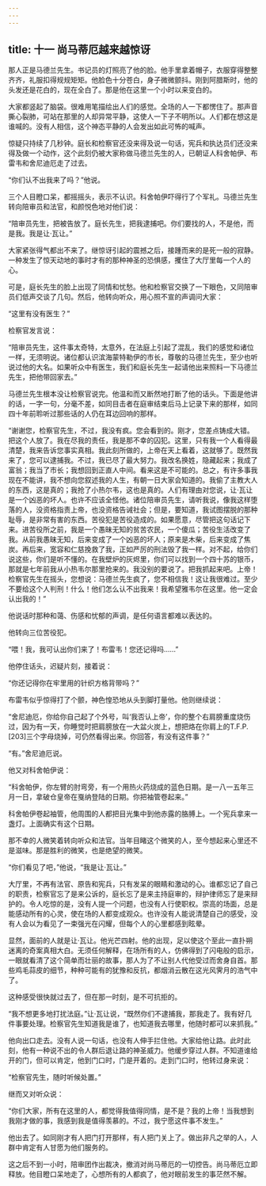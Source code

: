```yaml
---
---
---
```

title: 十一 尚马蒂厄越来越惊讶
---




那人正是马德兰先生。书记员的灯照亮了他的脸。他手里拿着帽子，衣服穿得整整齐齐，礼服扣得规规矩矩。他脸色十分苍白，身子微微颤抖。刚到阿腊斯时，他的头发还是花白的，现在全白了。那是他在这里一个小时以来变白的。

大家都竖起了脑袋。很难用笔描绘出人们的感觉。全场的人一下都愣住了。那声音撕心裂肺，可站在那里的人却异常平静，这使人一下子不明所以。人们都在想这是谁喊的。没有人相信，这个神态平静的人会发出如此可怖的喊声。

惊疑只持续了几秒钟。庭长和检察官还没来得及说一句话，宪兵和执达员们还没来得及做一个动作，这个此刻仍被大家称做马德兰先生的人，已朝证人科舍帕伊、布雷韦和舍尼迪厄走了过去。

“你们认不出我来了吗？”他说。

三个人目瞪口呆，都摇摇头，表示不认识。科舍帕伊吓得行了个军礼。马德兰先生转向陪审员和法官，和颜悦色地对他们说：

“陪审员先生，把被告放了。庭长先生，把我逮捕吧。你们要找的人，不是他，而是我。我是让·瓦让。”

大家紧张得气都出不来了。继惊讶引起的震撼之后，接踵而来的是死一般的寂静。一种发生了惊天动地的事时才有的那种神圣的恐惧感，攫住了大厅里每一个人的心。

可是，庭长先生的脸上出现了同情和忧愁。他和检察官交换了一下眼色，又同陪审员们低声交谈了几句。然后，他转向听众，用心照不宣的声调问大家：

“这里有没有医生？”

检察官发言说：

“陪审员先生，这件事太奇特，太意外，在法庭上引起了混乱，我们的感觉和诸位一样，无须明说。诸位都认识滨海蒙特勒伊的市长，尊敬的马德兰先生，至少也听说过他的大名。如果听众中有医生，我们和庭长先生一起请他出来照料一下马德兰先生，把他带回家去。”

马德兰先生根本没让检察官说完。他温和而又断然地打断了他的话头。下面是他讲的话，一字一句，分毫不差，如同目击者在庭审结束后马上记录下来的那样，如同四十年前聆听过那些话的人仍在耳边回响的那样。

“谢谢您，检察官先生，不过，我没有疯。您会看到的。刚才，您差点铸成大错。把这个人放了。我在尽我的责任，我是那不幸的囚犯。这里，只有我一个人看得最清楚，我来告诉您事实真相。我此刻所做的，上帝在天上看着，这就够了。既然我来了，您可以逮捕我。不过，我已尽了最大努力。我改名换姓，隐藏起来；我成了富翁；我当了市长；我想回到正直人中间。看来这是不可能的。总之，有许多事我现在不能讲，我不想向您叙述我的人生，有朝一日大家会知道的。我偷了主教大人的东西，这是真的；我抢了小热尔韦，这也是真的。人们有理由对您说，让·瓦让是一个凶恶的坏人。也许不应该全怪他。诸位陪审员先生，请听我说，像我这样堕落的人，没资格指责上帝，也没资格告诫社会；但是，要知道，我试图摆脱的那种耻辱，是非常有害的东西。苦役犯是苦役造成的。如果愿意，尽管把这句话记下来。进苦役所之前，我是一个愚昧无知的贫苦农民，一个傻瓜；苦役生活改变了我。从前我愚昧无知，后来变成了一个凶恶的坏人；原来是木柴，后来变成了焦炭。再后来，宽容和仁慈挽救了我，正如严厉的刑法毁了我一样。对不起，给你们说这些，你们是听不懂的。在我壁炉的灰烬里，你们可以找到一个四十苏的银币，那就是七年前我从小热韦尔那里抢来的。我没别的要说了。把我抓起来吧。上帝！检察官先生在摇头，您想说：马德兰先生疯了，您不相信我！这让我很难过。至少不要给这个人判刑！什么！他们怎么认不出我来！我希望雅韦尔在这里。他一定会认出我的！”

他说话时那种和蔼、伤感和忧郁的声调，是任何语言都难以表达的。

他转向三位苦役犯。

“喂！我，我可认出你们来了！布雷韦！您还记得吗……”

他停住话头，迟疑片刻，接着说：

“你还记得你在牢里用的针织方格背带吗？”

布雷韦似乎惊得打了个颤，神色惶恐地从头到脚打量他。他则继续说：

“舍尼迪厄，你给你自己起了个外号，叫‘我否认上帝’，你的整个右肩膀重度烧伤过，因为有一天，你睡觉时把肩膀放在一大盆火炭上，想把烙在你肩上的T.F.P.[203]三个字母烧掉，可仍然看得出来。你回答，有没有这件事？”

“有。”舍尼迪厄说。

他又对科舍帕伊说：

“科舍帕伊，你左臂的肘弯旁，有一个用热火药烧成的蓝色日期。是一八一五年三月一日，拿破仓皇帝在戛纳登陆的日期。你把袖管卷起来。”

科舍帕伊卷起袖管，他周围的人都把目光集中到他赤露的胳膊上。一个宪兵拿来一盏灯。上面确实有这个日期。

那不幸的人微笑着转向听众和法官。当年目睹这个微笑的人，至今想起来心里还不是滋味。那是胜利的微笑，也是绝望的微笑。

“你们看见了吧，”他说，“我是让·瓦让。”

大厅里，不再有法官、原告和宪兵，只有发呆的眼睛和激动的心。谁都忘记了自己的职责，检察官忘了是来公诉的，庭长忘了是来主持庭审的，辩护律师忘了是来辩护的。令人吃惊的是，没有人提一个问题，也没有人行使职权。崇高的场面，总是能感动所有的心灵，使在场的人都变成观众。也许没有人能说清楚自己的感受，没有人会以为看见了一束强光在闪耀，但每个人的心里都感到眩晕。

显然，面前的人就是让·瓦让。他光芒四射。他的出现，足以使这个至此一直扑朔迷离的奇案真相大白。无须任何解释，在场所有的人，仿佛得到了闪电般的启示，一眼就看清了这个简单而壮丽的故事，那人为了不让别人代他受过而舍身自首。那些鸡毛蒜皮的细节，种种可能有的犹豫和反抗，都烟消云散在这光风霁月的浩气中了。

这种感受很快就过去了，但在那一时刻，是不可抗拒的。

“我不想更多地打扰法庭。”让·瓦让说，“既然你们不逮捕我，那我走了。我有好几件事要处理。检察官先生知道我是谁了，也知道我去哪里，他随时都可以来抓我。”

他向出口走去。没有人说一句话，也没有人伸手拦住他。大家给他让路。此时此刻，他有一种说不出的令人群后退让路的神圣威力。他缓步穿过人群。不知道谁给开的门，但可以肯定，他到门口时，门是开着的。走到门口时，他转过身来说：

“检察官先生，随时听候处置。”

继而又对听众说：

“你们大家，所有在这里的人，都觉得我值得同情，是不是？我的上帝！当我想到我刚才做的事，我感到我是值得羡慕的。不过，我宁愿这件事不发生。”

他出去了。如同刚才有人把门打开那样，有人把门关上了。做出非凡之举的人，人群中肯定有人甘愿为他们服务的。

这之后不到一小时，陪审团作出裁决，撤消对尚马蒂厄的一切控告。尚马蒂厄立即释放。他目瞪口呆地走了，心想所有的人都疯了，他对眼前发生的事茫然不解。